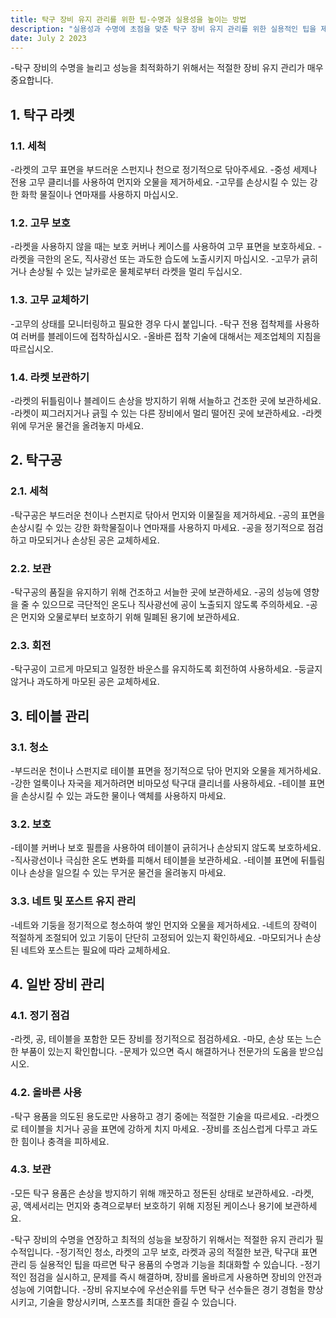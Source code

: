 ```yaml
---
title: 탁구 장비 유지 관리를 위한 팁-수명과 실용성을 높이는 방법
description: "실용성과 수명에 초점을 맞춘 탁구 장비 유지 관리를 위한 실용적인 팁을 제공합니다."
date: July 2 2023
---
```


-탁구 장비의 수명을 늘리고 성능을 최적화하기 위해서는 적절한 장비 유지 관리가 매우 중요합니다. 


## 1. 탁구 라켓
### 1.1. 세척

-라켓의 고무 표면을 부드러운 스펀지나 천으로 정기적으로 닦아주세요.
-중성 세제나 전용 고무 클리너를 사용하여 먼지와 오물을 제거하세요.
-고무를 손상시킬 수 있는 강한 화학 물질이나 연마재를 사용하지 마십시오.
### 1.2. 고무 보호

-라켓을 사용하지 않을 때는 보호 커버나 케이스를 사용하여 고무 표면을 보호하세요.
-라켓을 극한의 온도, 직사광선 또는 과도한 습도에 노출시키지 마십시오.
-고무가 긁히거나 손상될 수 있는 날카로운 물체로부터 라켓을 멀리 두십시오.
### 1.3. 고무 교체하기

-고무의 상태를 모니터링하고 필요한 경우 다시 붙입니다.
-탁구 전용 접착제를 사용하여 러버를 블레이드에 접착하십시오.
-올바른 접착 기술에 대해서는 제조업체의 지침을 따르십시오.
### 1.4. 라켓 보관하기

-라켓의 뒤틀림이나 블레이드 손상을 방지하기 위해 서늘하고 건조한 곳에 보관하세요.
-라켓이 찌그러지거나 긁힐 수 있는 다른 장비에서 멀리 떨어진 곳에 보관하세요.
-라켓 위에 무거운 물건을 올려놓지 마세요.
## 2. 탁구공
### 2.1. 세척

-탁구공은 부드러운 천이나 스펀지로 닦아서 먼지와 이물질을 제거하세요.
-공의 표면을 손상시킬 수 있는 강한 화학물질이나 연마재를 사용하지 마세요.
-공을 정기적으로 점검하고 마모되거나 손상된 공은 교체하세요.
### 2.2. 보관

-탁구공의 품질을 유지하기 위해 건조하고 서늘한 곳에 보관하세요.
-공의 성능에 영향을 줄 수 있으므로 극단적인 온도나 직사광선에 공이 노출되지 않도록 주의하세요.
-공은 먼지와 오물로부터 보호하기 위해 밀폐된 용기에 보관하세요.
### 2.3. 회전

-탁구공이 고르게 마모되고 일정한 바운스를 유지하도록 회전하여 사용하세요.
-둥글지 않거나 과도하게 마모된 공은 교체하세요.
## 3. 테이블 관리
### 3.1. 청소

-부드러운 천이나 스펀지로 테이블 표면을 정기적으로 닦아 먼지와 오물을 제거하세요.
-강한 얼룩이나 자국을 제거하려면 비마모성 탁구대 클리너를 사용하세요.
-테이블 표면을 손상시킬 수 있는 과도한 물이나 액체를 사용하지 마세요.
### 3.2. 보호

-테이블 커버나 보호 필름을 사용하여 테이블이 긁히거나 손상되지 않도록 보호하세요.
-직사광선이나 극심한 온도 변화를 피해서 테이블을 보관하세요.
-테이블 표면에 뒤틀림이나 손상을 일으킬 수 있는 무거운 물건을 올려놓지 마세요.
### 3.3. 네트 및 포스트 유지 관리

-네트와 기둥을 정기적으로 청소하여 쌓인 먼지와 오물을 제거하세요.
-네트의 장력이 적절하게 조절되어 있고 기둥이 단단히 고정되어 있는지 확인하세요.
-마모되거나 손상된 네트와 포스트는 필요에 따라 교체하세요.
## 4. 일반 장비 관리
### 4.1. 정기 점검

-라켓, 공, 테이블을 포함한 모든 장비를 정기적으로 점검하세요.
-마모, 손상 또는 느슨한 부품이 있는지 확인합니다.
-문제가 있으면 즉시 해결하거나 전문가의 도움을 받으십시오.
### 4.2. 올바른 사용

-탁구 용품을 의도된 용도로만 사용하고 경기 중에는 적절한 기술을 따르세요.
-라켓으로 테이블을 치거나 공을 표면에 강하게 치지 마세요.
-장비를 조심스럽게 다루고 과도한 힘이나 충격을 피하세요.
### 4.3. 보관

-모든 탁구 용품은 손상을 방지하기 위해 깨끗하고 정돈된 상태로 보관하세요.
-라켓, 공, 액세서리는 먼지와 충격으로부터 보호하기 위해 지정된 케이스나 용기에 보관하세요.

-탁구 장비의 수명을 연장하고 최적의 성능을 보장하기 위해서는 적절한 유지 관리가 필수적입니다. 
-정기적인 청소, 라켓의 고무 보호, 라켓과 공의 적절한 보관, 탁구대 표면 관리 등 실용적인 팁을 따르면 탁구 용품의 수명과 기능을 최대화할 수 있습니다. 
-정기적인 점검을 실시하고, 문제를 즉시 해결하며, 장비를 올바르게 사용하면 장비의 안전과 성능에 기여합니다. 
-장비 유지보수에 우선순위를 두면 탁구 선수들은 경기 경험을 향상시키고, 기술을 향상시키며, 스포츠를 최대한 즐길 수 있습니다.